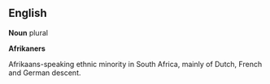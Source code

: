 
== English ==


'''Noun'''
plural

'''Afrikaners'''

Afrikaans-speaking ethnic minority in South Africa, mainly of Dutch, French and German descent.